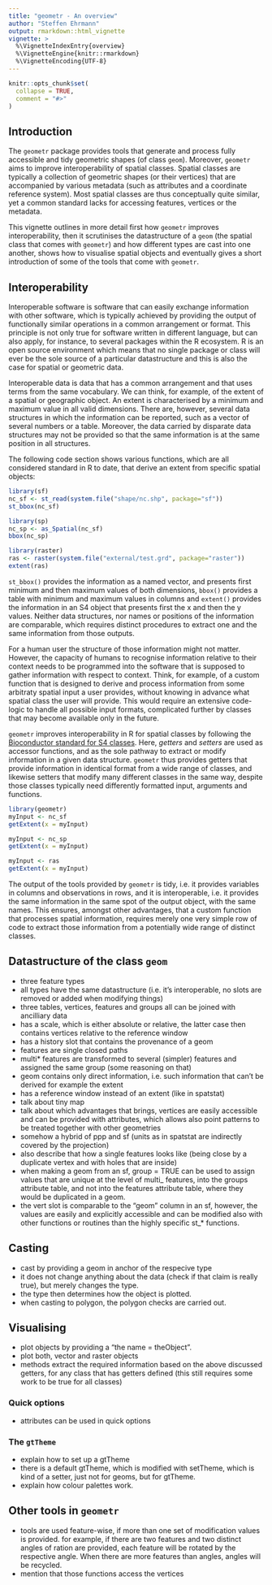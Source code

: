 ```yaml
---
title: "geometr - An overview"
author: "Steffen Ehrmann"
output: rmarkdown::html_vignette
vignette: >
  %\VignetteIndexEntry{overview}
  %\VignetteEngine{knitr::rmarkdown}
  %\VignetteEncoding{UTF-8}
---
```


```r
knitr::opts_chunk$set(
  collapse = TRUE,
  comment = "#>"
)
```

## Introduction
  
The `geometr` package provides tools that generate and process fully accessible and tidy geometric shapes (of class `geom`). Moreover, `geometr` aims to improve interoperability of spatial classes. Spatial classes are typically a collection of geometric shapes (or their vertices) that are accompanied by various metadata (such as attributes and a coordinate reference system). Most spatial classes are thus conceptually quite similar, yet a common standard lacks for accessing features, vertices or the metadata.

This vignette outlines in more detail first how `geometr` improves interoperability, then it scrutinises the datastructure of a `geom` (the spatial class that comes with `geometr`) and how different types are cast into one another, shows how to visualise spatial objects and eventually gives a short introduction of some of the tools that come with `geometr`.


## Interoperability

Interoperable software is software that can easily exchange information with other software, which is typically achieved by providing the output of functionally similar operations in a common arrangement or format.
This principle is not only true for software written in different language, but can also apply, for instance, to several packages within the R ecosystem.
R is an open source environment which means that no single package or class will ever be the sole source of a particular datastructure and this is also the case for spatial or geometric data.

Interoperable data is data that has a common arrangement and that uses terms from the same vocabulary.
We can think, for example, of the extent of a spatial or geographic object.
An extent is characterised by a minimum and maximum value in all valid dimensions.
There are, however, several data structures in which the information can be reported, such as a vector of several numbers or a table.
Moreover, the data carried by disparate data structures may not be provided so that the same information is at the same position in all structures.

The following code section shows various functions, which are all considered standard in R to date, that derive an extent from specific spatial objects:

```r
library(sf)
nc_sf <- st_read(system.file("shape/nc.shp", package="sf"))
st_bbox(nc_sf)

library(sp)
nc_sp <- as_Spatial(nc_sf)
bbox(nc_sp)

library(raster)
ras <- raster(system.file("external/test.grd", package="raster"))
extent(ras)
```

`st_bbox()` provides the information as a named vector, and presents first minimum and then maximum values of both dimensions, `bbox()` provides a table with minimum and maximum values in columns and `extent()` provides the information in an S4 object that presents first the x and then the y values.
Neither data structures, nor names or positions of the information are comparable, which requires distinct procedures to extract one and the same information from those outputs.

For a human user the structure of those information might not matter.
However, the capacity of humans to recognise information relative to their context needs to be programmed into the software that is supposed to gather information with respect to context.
Think, for example, of a custom function that is designed to derive and process information from some arbitraty spatial input a user provides, without knowing in advance what spatial class the user will provide.
This would require an extensive code-logic to handle all possible input formats, complicated further by classes that may become available only in the future.

`geometr` improves interoperability in R for spatial classes by following the [Bioconductor standard for S4 classes](https://www.bioconductor.org/help/course-materials/2017/Zurich/S4-classes-and-methods.html#api-vs-internals).
Here, *getters* and *setters* are used as accessor functions, and as the sole pathway to extract or modify information in a given data structure.
`geometr` thus provides getters that provide information in identical format from a wide range of classes, and likewise setters that modify many different classes in the same way, despite those classes typically need differently formatted input, arguments and functions.

```r
library(geometr)
myInput <- nc_sf
getExtent(x = myInput)

myInput <- nc_sp
getExtent(x = myInput)

myInput <- ras
getExtent(x = myInput)
```

The output of the tools provided by `geometr` is tidy, i.e. it provides variables in columns and observations in rows, and it is interoperable, i.e. it provides the same information in the same spot of the output object, with the same names.
This ensures, amongst other advantages, that a custom function that processes spatial information, requires merely one very simple row of code to extract those information from a potentially wide range of distinct classes.

## Datastructure of the class `geom`

- three feature types
- all types have the same datastructure (i.e. it's interoperable, no slots are removed or added when modifying things)
- three tables, vertices, features and groups all can be joined with ancilliary data
- has a scale, which is either absolute or relative, the latter case then contains vertices relative to the reference window
- has a history slot that contains the provenance of a geom
- features are single closed paths
- multi* features are transformed to several (simpler) features and assigned the same group (some reasoning on that)
- geom contains only direct information, i.e. such information that can't be derived for example the extent
- has a reference window instead of an extent (like in spatstat)
- talk about tiny map
- talk about which advantages that brings, vertices are easily accessible and can be provided with attributes, which allows also point patterns to be treated together with other geometries
- somehow a hybrid of ppp and sf (units as in spatstat are indirectly covered by the projection)
- also describe that how a single features looks like (being close by a duplicate vertex and with holes that are inside)
- when making a geom from an sf, group = TRUE can be used to assign values that are unique at the level of multi_ features, into the groups attribute table, and not into the features attribute table, where they would be duplicated in a geom.
- the vert slot is comparable to the "geom" column in an sf, however, the values are easily and explicitly accessible and can be modified also with other functions or routines than the highly specific st_* functions.


## Casting

- cast by providing a geom in anchor of the respecive type
- it does not change anything about the data (check if that claim is really true), but merely changes the type.
- the type then determines how the object is plotted.
- when casting to polygon, the polygon checks are carried out.

## Visualising

- plot objects by providing a "the name = theObject".
- plot both, vector and raster objects
- methods extract the required information based on the above discussed getters, for any class that has getters defined (this still requires some work to be true for all classes)

### Quick options

- attributes can be used in quick options

### The `gtTheme`

- explain how to set up a gtTheme
- there is a default gtTheme, which is modified with setTheme, which is kind of a setter, just not for geoms, but for gtTheme.
- explain how colour palettes work.

## Other tools in `geometr`

- tools are used feature-wise, if more than one set of modification values is provided. for example, if there are two features and two distinct angles of ration are provided, each feature will be rotated by the respective angle. When there are more features than angles, angles will be recycled.
- mention that those functions access the vertices